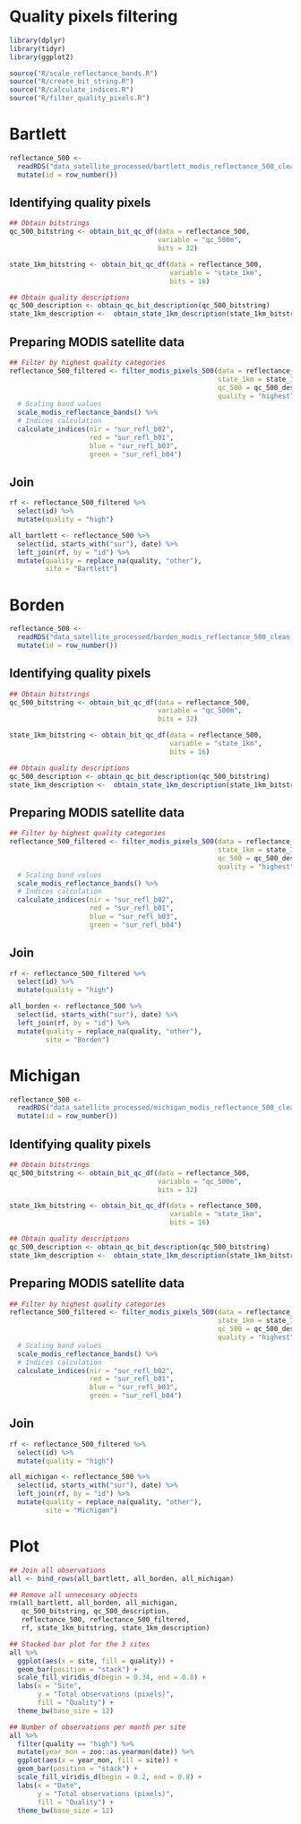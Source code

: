 # Quality pixels filtering

```r
library(dplyr)
library(tidyr)
library(ggplot2)

source("R/scale_reflectance_bands.R")
source("R/create_bit_string.R")
source("R/calculate_indices.R")
source("R/filter_quality_pixels.R")
```

# Bartlett

```r
reflectance_500 <- 
  readRDS("data_satellite_processed/bartlett_modis_reflectance_500_clean.rds") %>% 
  mutate(id = row_number())
```

## Identifying quality pixels

```r
## Obtain bitstrings
qc_500_bitstring <- obtain_bit_qc_df(data = reflectance_500, 
                                     variable = "qc_500m",
                                     bits = 32)

state_1km_bitstring <- obtain_bit_qc_df(data = reflectance_500,
                                        variable = "state_1km", 
                                        bits = 16)

## Obtain quality descriptions
qc_500_description <- obtain_qc_bit_description(qc_500_bitstring)
state_1km_description <-  obtain_state_1km_description(state_1km_bitstring)
```

## Preparing MODIS satellite data

```r
## Filter by highest quality categories
reflectance_500_filtered <- filter_modis_pixels_500(data = reflectance_500,
                                                    state_1km = state_1km_description,
                                                    qc_500 = qc_500_description,
                                                    quality = "highest") %>% 
  # Scaling band values
  scale_modis_reflectance_bands() %>% 
  # Indices calculation
  calculate_indices(nir = "sur_refl_b02",
                    red = "sur_refl_b01",
                    blue = "sur_refl_b03",
                    green = "sur_refl_b04")
```

## Join

```r
rf <- reflectance_500_filtered %>% 
  select(id) %>% 
  mutate(quality = "high")

all_bartlett <- reflectance_500 %>% 
  select(id, starts_with("sur"), date) %>% 
  left_join(rf, by = "id") %>% 
  mutate(quality = replace_na(quality, "other"),
         site = "Bartlett")
```

# Borden

```r
reflectance_500 <- 
  readRDS("data_satellite_processed/borden_modis_reflectance_500_clean.rds") %>% 
  mutate(id = row_number())
```

## Identifying quality pixels

```r
## Obtain bitstrings
qc_500_bitstring <- obtain_bit_qc_df(data = reflectance_500, 
                                     variable = "qc_500m",
                                     bits = 32)

state_1km_bitstring <- obtain_bit_qc_df(data = reflectance_500,
                                        variable = "state_1km", 
                                        bits = 16)

## Obtain quality descriptions
qc_500_description <- obtain_qc_bit_description(qc_500_bitstring)
state_1km_description <-  obtain_state_1km_description(state_1km_bitstring)
```

## Preparing MODIS satellite data

```r
## Filter by highest quality categories
reflectance_500_filtered <- filter_modis_pixels_500(data = reflectance_500,
                                                    state_1km = state_1km_description,
                                                    qc_500 = qc_500_description,
                                                    quality = "highest") %>% 
  # Scaling band values
  scale_modis_reflectance_bands() %>% 
  # Indices calculation
  calculate_indices(nir = "sur_refl_b02",
                    red = "sur_refl_b01",
                    blue = "sur_refl_b03",
                    green = "sur_refl_b04")
```

## Join

```r
rf <- reflectance_500_filtered %>% 
  select(id) %>% 
  mutate(quality = "high")

all_borden <- reflectance_500 %>% 
  select(id, starts_with("sur"), date) %>% 
  left_join(rf, by = "id") %>% 
  mutate(quality = replace_na(quality, "other"),
         site = "Borden")
```


# Michigan

```r
reflectance_500 <- 
  readRDS("data_satellite_processed/michigan_modis_reflectance_500_clean.rds") %>% 
  mutate(id = row_number())
```

## Identifying quality pixels

```r
## Obtain bitstrings
qc_500_bitstring <- obtain_bit_qc_df(data = reflectance_500, 
                                     variable = "qc_500m",
                                     bits = 32)

state_1km_bitstring <- obtain_bit_qc_df(data = reflectance_500,
                                        variable = "state_1km", 
                                        bits = 16)

## Obtain quality descriptions
qc_500_description <- obtain_qc_bit_description(qc_500_bitstring)
state_1km_description <-  obtain_state_1km_description(state_1km_bitstring)
```

## Preparing MODIS satellite data

```r
## Filter by highest quality categories
reflectance_500_filtered <- filter_modis_pixels_500(data = reflectance_500,
                                                    state_1km = state_1km_description,
                                                    qc_500 = qc_500_description,
                                                    quality = "highest") %>% 
  # Scaling band values
  scale_modis_reflectance_bands() %>% 
  # Indices calculation
  calculate_indices(nir = "sur_refl_b02",
                    red = "sur_refl_b01",
                    blue = "sur_refl_b03",
                    green = "sur_refl_b04")
```

## Join

```r
rf <- reflectance_500_filtered %>% 
  select(id) %>% 
  mutate(quality = "high")

all_michigan <- reflectance_500 %>% 
  select(id, starts_with("sur"), date) %>% 
  left_join(rf, by = "id") %>% 
  mutate(quality = replace_na(quality, "other"),
         site = "Michigan")
```

# Plot

```r
## Join all observations
all <- bind_rows(all_bartlett, all_borden, all_michigan)

## Remove all unnecesary objects
rm(all_bartlett, all_borden, all_michigan,
   qc_500_bitstring, qc_500_description,
   reflectance_500, reflectance_500_filtered,
   rf, state_1km_bitstring, state_1km_description)

## Stacked bar plot for the 3 sites
all %>% 
  ggplot(aes(x = site, fill = quality)) +
  geom_bar(position = "stack") +
  scale_fill_viridis_d(begin = 0.34, end = 0.8) +
  labs(x = "Site", 
       y = "Total observations (pixels)",
       fill = "Quality") +
  theme_bw(base_size = 12)

## Number of observations per month per site
all %>% 
  filter(quality == "high") %>% 
  mutate(year_mon = zoo::as.yearmon(date)) %>% 
  ggplot(aes(x = year_mon, fill = site)) +
  geom_bar(position = "stack") +
  scale_fill_viridis_d(begin = 0.2, end = 0.8) +
  labs(x = "Date", 
       y = "Total observations (pixels)",
       fill = "Quality") +
  theme_bw(base_size = 12)
```


